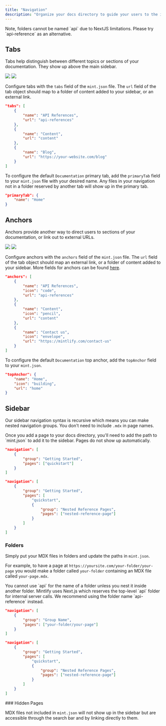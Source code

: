 ```yaml
---
title: "Navigation"
description: "Organize your docs directory to guide your users to the information they need "
---
```


<Warning>
	Note, folders cannot be named `api` due to NextJS limitations. Please try
	`api-reference` as an alternative.
</Warning>

## Tabs

Tabs help distinguish between different topics or sections of your documentation. They show up above the main sidebar.

<Frame>
	<img className="block dark:hidden" src="/images/tabs-light.png" />
	<img className="hidden dark:block" src="/images/tabs-dark.png" />
</Frame>

Configure tabs with the `tabs` field of the `mint.json` file. The `url` field of the tab object should map to a folder of content added to your sidebar, or an external link.

```json
"tabs": [
    {
        "name": "API References",
        "url": "api-references"
    },
    {
        "name": "Content",
        "url": "content"
    },
    {
        "name": "Blog",
        "url": "https://your-website.com/blog"
    }
]
```

To configure the default `Documentation` primary tab, add the `primaryTab` field to your `mint.json` file with your desired name. Any files in your navigation not in a folder reserved by another tab will show up in the primary tab.

```json
"primaryTab": {
    "name": "Home"
}
```

## Anchors

Anchors provide another way to direct users to sections of your documentation, or link out to external URLs.

<Frame>
	<img className="block dark:hidden" src="/images/anchor-light.png" />
	<img className="hidden dark:block" src="/images/anchor-dark.png" />
</Frame>

Configure anchors with the `anchors` field of the `mint.json` file. The `url` field of the tab object should map an external link, or a folder of content added to your sidebar. More fields for anchors can be found [here](/settings/global).

```json
"anchors": [
    {
        "name": "API References",
        "icon": "code",
        "url": "api-references"
    },
    {
        "name": "Content",
        "icon": "pencil",
        "url": "content"
    },
    {
        "name": "Contact us",
        "icon": "envelope",
        "url": "https://mintlify.com/contact-us"
    }
]
```

To configure the default `Documentation` top anchor, add the `topAnchor` field to your `mint.json`.

```json
"topAnchor": {
    "name": "Home",
    "icon": "building",
    "url": "home"
}
```

## Sidebar

Our sidebar navigation syntax is recursive which means you can make nested navigation groups. You don't need to include `.mdx` in page names.

<Info>
	Once you add a page to your docs directory, you'll need to add the path to
	`mint.json` to add it to the sidebar. Pages do not show up automatically.
</Info>

<CodeGroup>

```json Regular Navigation
"navigation": [
    {
        "group": "Getting Started",
        "pages": ["quickstart"]
    }
]
```

```json Nested Navigation
"navigation": [
    {
        "group": "Getting Started",
        "pages": [
            "quickstart",
            {
                "group": "Nested Reference Pages",
                "pages": ["nested-reference-page"]
            }
        ]
    }
]
```

</CodeGroup>

### Folders

Simply put your MDX files in folders and update the paths in `mint.json`.

For example, to have a page at `https://yoursite.com/your-folder/your-page` you would make a folder called `your-folder` containing an MDX file called `your-page.mdx`.

<Warning>
	You cannot use `api` for the name of a folder unless you nest it inside
	another folder. Mintlify uses Next.js which reserves the top-level `api`
	folder for internal server calls. We recommend using the folder name
	`api-reference` instead.
</Warning>

<CodeGroup>

```json Navigation With Folder
"navigation": [
    {
        "group": "Group Name",
        "pages": ["your-folder/your-page"]
    }
]
```

```json Nested Navigation
"navigation": [
    {
        "group": "Getting Started",
        "pages": [
            "quickstart",
            {
                "group": "Nested Reference Pages",
                "pages": ["nested-reference-page"]
            }
        ]
    }
]
```

</CodeGroup>
### Hidden Pages

MDX files not included in `mint.json` will not show up in the sidebar but are accessible through the search bar and by linking directly to them.
